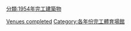 {{10years|20世紀|完工體育場館|1954|各年份完工體育場館}}

[[Category:1954年體育|Venues completed]]
[[分類:1954年完工建築物|分類:1954年完工建築物]]
[[Category:各年份完工體育場館|Category:各年份完工體育場館]]
